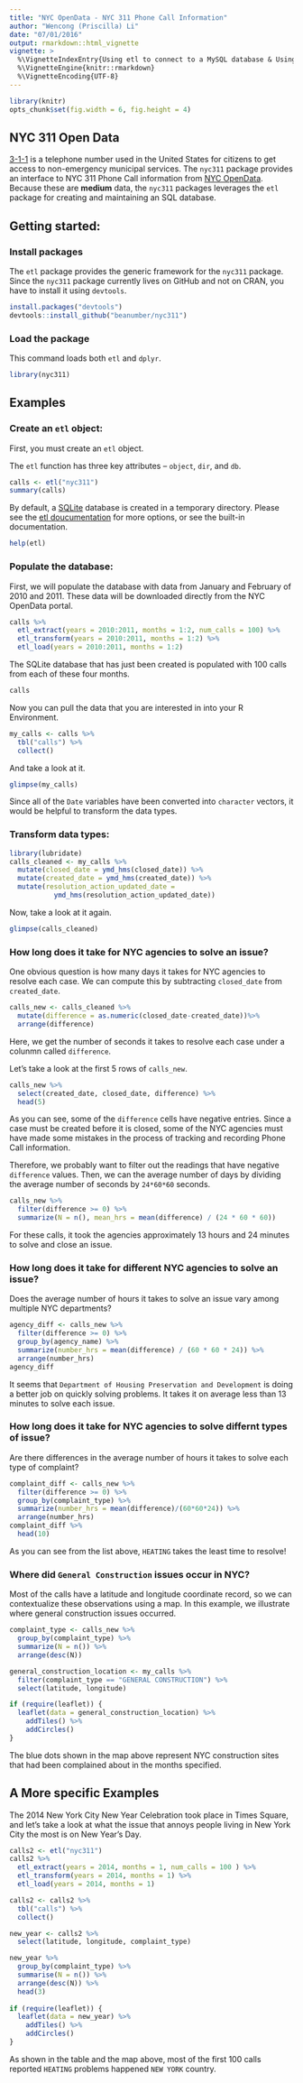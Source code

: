 ```yaml
---
title: "NYC OpenData - NYC 311 Phone Call Information"
author: "Wencong (Priscilla) Li"
date: "07/01/2016"
output: rmarkdown::html_vignette
vignette: >
  %\VignetteIndexEntry{Using etl to connect to a MySQL database & Using NYC311 data}
  %\VignetteEngine{knitr::rmarkdown}
  %\VignetteEncoding{UTF-8}
---
```


```r
library(knitr)
opts_chunk$set(fig.width = 6, fig.height = 4)
```

## NYC 311 Open Data 

[3-1-1](https://en.wikipedia.org/wiki/3-1-1) is a telephone number used in the United States for citizens to get access to non-emergency municipal services. The `nyc311` package provides an interface to NYC 311 Phone Call information from [NYC OpenData](https://nycopendata.socrata.com). Because these are **medium** data, the `nyc311` packages leverages the `etl` package for creating and maintaining an SQL database. 

## Getting started:
### Install packages

The `etl` package provides the generic framework for the `nyc311` package. Since the `nyc311` package currently lives on GitHub and not on CRAN, you have to install it using `devtools`.

```r
install.packages("devtools")
devtools::install_github("beanumber/nyc311")
```

### Load the package
This command loads both `etl` and `dplyr`.
```r
library(nyc311)
```

## Examples

### Create an `etl` object:

First, you must create an `etl` object. 

The `etl` function has three key attributes -- `object`, `dir`, and `db`. 

```r
calls <- etl("nyc311")
summary(calls)
```
By default, a [SQLite](http://www.github.com/rstats-db/RSQLite) database is created in a temporary directory. Please see the [etl doucumentation](https://github.com/beanumber/etl/blob/master/README.Rmd) for more options, or see the built-in documentation. 

```r
help(etl)
```

### Populate the database:

First, we will populate the database with data from January and February of 2010 and 2011. These data will be downloaded directly from the NYC OpenData portal. 

```r
calls %>%
  etl_extract(years = 2010:2011, months = 1:2, num_calls = 100) %>%
  etl_transform(years = 2010:2011, months = 1:2) %>%
  etl_load(years = 2010:2011, months = 1:2)
```

The SQLite database that has just been created is populated with 100 calls from each of these four months. 

```r
calls
```

Now you can pull the data that you are interested in into your R Environment.
```r
my_calls <- calls %>%
  tbl("calls") %>%
  collect()
```

And take a look at it.

```r
glimpse(my_calls)
```

Since all of the `Date` variables have been converted into `character` vectors, it would be helpful to transform the data types.

### Transform data types:
```r
library(lubridate)
calls_cleaned <- my_calls %>%
  mutate(closed_date = ymd_hms(closed_date)) %>%
  mutate(created_date = ymd_hms(created_date)) %>%
  mutate(resolution_action_updated_date =
           ymd_hms(resolution_action_updated_date))
```

Now, take a look at it again.
```r
glimpse(calls_cleaned)
```

### How long does it take for NYC agencies to solve an issue?

One obvious question is how many days it takes for NYC agencies to resolve each case. We can compute this by subtracting `closed_date` from `created_date`.

```r
calls_new <- calls_cleaned %>%
  mutate(difference = as.numeric(closed_date-created_date))%>%
  arrange(difference)
```
Here, we get the number of seconds it takes to resolve each case under a colunmn called `difference`.

Let's take a look at the first 5 rows of `calls_new`. 
```r
calls_new %>%
  select(created_date, closed_date, difference) %>%
  head(5)
```
As you can see, some of the `difference` cells have negative entries. Since a case must be created before it is closed, some of the NYC agencies must have made some mistakes in the process of tracking and recording Phone Call information.

Therefore, we probably want to filter out the readings that have negative `difference` values. Then, we can the average number of days by dividing the average number of seconds by `24*60*60` seconds.
```r
calls_new %>%
  filter(difference >= 0) %>%
  summarize(N = n(), mean_hrs = mean(difference) / (24 * 60 * 60))
```

For these calls, it took the agencies approximately 13 hours and 24 minutes to solve and close an issue.

### How long does it take for different NYC agencies to solve an issue?

Does the average number of hours it takes to solve an issue vary among multiple NYC departments?
```r
agency_diff <- calls_new %>%
  filter(difference >= 0) %>%
  group_by(agency_name) %>%
  summarize(number_hrs = mean(difference) / (60 * 60 * 24)) %>%
  arrange(number_hrs) 
agency_diff
```
It seems that `Department of Housing Preservation and Development` is doing a better job on quickly solving problems. It takes it on average less than 13 minutes to solve each issue.

### How long does it take for NYC agencies to solve differnt types of issue?

Are there differences in the average number of hours it takes to solve each type of complaint?
```r
complaint_diff <- calls_new %>%
  filter(difference >= 0) %>%
  group_by(complaint_type) %>%
  summarize(number_hrs = mean(difference)/(60*60*24)) %>%
  arrange(number_hrs) 
complaint_diff %>%
  head(10)
```
As you can see from the list above, `HEATING` takes the least time to resolve!

### Where did `General Construction` issues occur in NYC?

Most of the calls have a latitude and longitude coordinate record, so we can contextualize these observations using a map. In this example, we illustrate where general construction issues occurred. 

```r
complaint_type <- calls_new %>%
  group_by(complaint_type) %>%
  summarize(N = n()) %>%
  arrange(desc(N)) 

general_construction_location <- my_calls %>%
  filter(complaint_type == "GENERAL CONSTRUCTION") %>%
  select(latitude, longitude)
```

```r
if (require(leaflet)) { 
  leaflet(data = general_construction_location) %>% 
    addTiles() %>%
    addCircles()
}
```
The blue dots shown in the map above represent NYC construction sites that had been complained about in the months specified.

## A More specific Examples
The 2014 New York City New Year Celebration took place in Times Square, and let's take a look at what the issue that annoys people living in New York City the most is on New Year's Day.

```r
calls2 <- etl("nyc311")
calls2 %>%
  etl_extract(years = 2014, months = 1, num_calls = 100 ) %>%
  etl_transform(years = 2014, months = 1) %>%
  etl_load(years = 2014, months = 1)

calls2 <- calls2 %>%
  tbl("calls") %>%
  collect()
```

```r
new_year <- calls2 %>%
  select(latitude, longitude, complaint_type)

new_year %>%
  group_by(complaint_type) %>%
  summarise(N = n()) %>%
  arrange(desc(N)) %>%
  head(3)
  
if (require(leaflet)) { 
  leaflet(data = new_year) %>% 
    addTiles() %>%
    addCircles()
}
```
As shown in the table and the map above, most of the first 100 calls reported `HEATING` problems happened `NEW YORK` country. 

